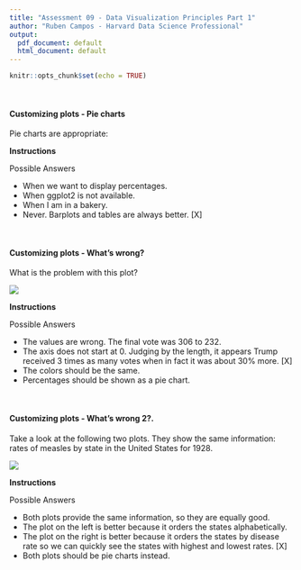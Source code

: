 ```yaml
---
title: "Assessment 09 - Data Visualization Principles Part 1"
author: "Ruben Campos - Harvard Data Science Professional"
output:
  pdf_document: default
  html_document: default
---
```


```r
knitr::opts_chunk$set(echo = TRUE)
```

<br/>

#### **Customizing plots - Pie charts**
Pie charts are appropriate:

**Instructions**

Possible Answers

- When we want to display percentages.
- When ggplot2 is not available.
- When I am in a bakery.
- Never. Barplots and tables are always better. [X]

<br/>

#### **Customizing plots - What's wrong?**
What is the problem with this plot?

![](ex-2.png)

**Instructions**

Possible Answers

- The values are wrong. The final vote was 306 to 232.
- The axis does not start at 0. Judging by the length, it appears Trump received 3 times as many votes when in fact it was about 30% more. [X]
- The colors should be the same.
- Percentages should be shown as a pie chart.

<br/>

#### **Customizing plots - What's wrong 2?.**
Take a look at the following two plots. They show the same information: rates of measles by state in the United States for 1928.

![](ex-3.png)

**Instructions**

Possible Answers

- Both plots provide the same information, so they are equally good.
- The plot on the left is better because it orders the states alphabetically.
- The plot on the right is better because it orders the states by disease rate so we can quickly see the states with highest and lowest rates. [X]
- Both plots should be pie charts instead.
